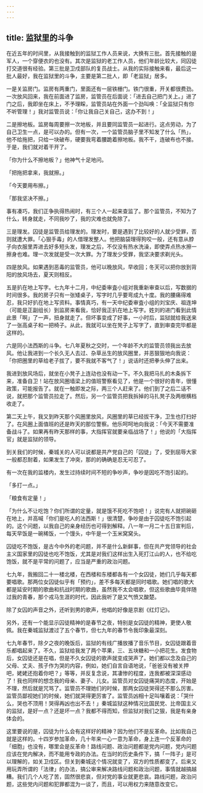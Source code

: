```yaml
---
---
---
```

title: 监狱里的斗争
---




在近五年的时间里，从我接触到的监狱工作人员来说，大换有三批。首先接触的是军人，一个穿便衣的也没有。其次是监狱的老工作人员，他们年龄比较大，同囚徒打交道很有经验。第三批是卫戍部队的复员战士。从我的实际接触来看，最后这一批人最好，我在监狱里的斗争，主要是第二批人，即「老监狱」居多。

一是关监房门。监房有两重门，里面还有一层铁栅门。铁门很重，开关都很费劲。一次放风回来，我在前面进了监房，监管员在后面说：「进去自己把门关上。」进了门之后，我即坐在床上，不予理睬，监管员站在外面一个劲叫唤：「全监狱只有你不听管理！」我对监管员说：「你让我自己关自己，这办不到！」

二是擦地板。监房每周要擦一次地板，并且要同监管员一起进行。这点劳动，为了自己卫生一点，是可以办的。但有一次，一个监管员脑子里不知发了什么「热」，他不给拖把，只给一块破布，硬要我弯着腰跪着擦地板。我不干，连破布也不接。于是，我们就对着干开了。

「你为什么不擦地板？」他神气十足地问。

「把拖把拿来，我就擦。」

「今天要用布擦。」

「那我坚决不擦。」

事有凑巧，我们正争执得热闹时，有三个人一起来查监了。那个监管员，不知为了什么，转身就走，不同我吵了，我的灾难也就免除了。

三是理发。囚徒是监管员给理发的。理发时，要是遇到了比较好的人就少受罪，否则就遭大罪。「心狠手毒」的人借理发整人。他把脑袋理得狗咬一般，还有意从脖子向衣服里弄进去好多短头发，理发之后，不仅没有热水洗澡，即使弄点热水擦一擦身也难。理一次发就是受一次大罪。为了理发少受罪，我坚决要求剃光头。

四是放风。如果遇到恶毒的监管员，他可以晚放风，早收回；冬天可以把你放到背阳的放风场去，夏天则相反。

五是扒在地上写字。七九年十二月，中纪委审査小组对我重新审查以后，写数据的时间很多。我的房子只有一张矮桌子，写字时几乎要弯成九十度。我的腰痛得难忍，我只好扒在地上写资料。事情真巧，有一天中纪委审査小组的刘宝庆、祖连坤（可能是正副组长）到监房来看我，恰好我正扒在地上写字。姓刘的进门看到此情此景「啊」了一声，扭身就走了。但坏事变成了好事，一小时后，监狱就给我送来了一张高桌子和一把椅子。从此，我就可以坐在凳子上写字了，直到审查完毕都是这样的。

六是同小法西斯的斗争。七八年夏秋之交时，一个年龄不大的监管员领我出去放风。他让我进到一个长久无人去过、杂草丛生的放风圈里，并恶狠狠地向我说：「你把圈里的草给老子拔了，要不我就不客气了！」说话时还把拳头伸了出来。

我进到放风场后，就坐在小凳子上连动也没有动一下。不久我把马扎的木条拆下来，准备自卫！站在放风圈墙梁上的值班警察看见了，他是一个很好的青年，很懂政策，可能报告了。就在一触即发之际，两三个人赶来了。他们到了之后二话不说，就把那个监管员拉走了。然后，另一个监管员把我拆掉的马扎凳子及两根横档收走了。

第二天上午，我又到昨天那个风圈里放风，风圈里的草已经拔干净，卫生也打扫好了。在风圈上面值班的还是昨天的那位警察。他乐呵呵地向我说：「今天不需要准备战斗了。如果再有昨天那样的事，大指挥官就要亲临战场了！」他说的「大指挥官」就是监狱的领导。

到关我们的时候，秦城关的人可以说都是共产党自己的「囚徒」了，受到屈辱大家一般都忍耐着，如果发生了冲突，那的的确确是忍无可忍了。

有一次在我的监楼内，发生过持续时间不短的争吵声，争吵是因吃不饱引起的。

「多打一点。」

「粮食有定量！」

「为什么不让吃饱？你们所谓的定量，就是饿不死吃不饱吧！」说完有人就把碗砸在地上，并高喊「你们是吃人的法西斯！」很清楚，争吵是由于囚徒吃不饱引起的。这个问题，以我自己的亲身经历也可得到解释。八一年一月二十五日宣判后，每天早饭是一碗稀饭，一个馒头，中午是一个玉米窝窝头。

囚徒吃不饱饭，是古今中外的老问题，并不是什么新鲜事，但在共产党领导的社会主义国家里的囚徒也吃不饱饭，尤其是对我们这样出生入死打江山的人，也不给吃饱饭，就不是平常的问题了，应当是严重的政治问题。

七九年，我搬回二十一楼北楼，在西楼和东楼都各有一个女囚徒，她们几乎每天都要唱歌。那两位女囚徒似乎有「预约」，差不多每天都是同时唱歌。她们唱的歌大都是延安时期的歌曲和抗战时期的歌曲，虽然我不太会唱歌，但这些歌曲毕竟伴随过我的青春，那个戎马生涯的时代，因此我听了是又气愤又酸楚。

除了女囚的声音之外，还听到男的歌声，他唱的好像是京剧《红灯记》。

另外，还有一个能显示囚徒精神的是春节之夜，特别是女囚徒的精神，更使人敬佩。我在秦城监狱渡过了五个春节，但七九年的春节令我印象最深刻。

七九年春节，除夕之夜的晚饭后，监狱的有线广播放播了音乐节目，女囚徒跟着音乐都唱起来了。不久，监狱给我发了两个苹果，三、五块糖和一小把花生。发食物后，女囚徒还是在唱，但是不久女囚徒的歌声就变成哭声了。她们都以念及自己的父母、丈夫、孩子作为哭的内容，例如，她们自言自语地说，「爸爸没有被关押吧，姥姥还抱着你吧？」等等，并反复念说，其凄惨的程度，连我都被深深感动了！我也同样的想念我的母亲、妻子、儿女。监管员对女囚徒痛哭的态度，开始是不理，然后就是咒骂了。监管员不理她们的时候，那两女囚徒哭得还不那么厉害。监管员鄙视她们的时候，她们就哭得更厉害了。监管员凶相十足叫嚷着说：「哭什么，哭也不顶用！哭得再凶也出不去！」秦城监狱这种情况比国民党、比帝国主义的监狱，是好一点？还是坏一点？我都不得而知，但监狱对我们之狠，我是有亲身体会的。

这里要说的是，囚徒为什么会有这样好的精神？因为他们不是反革命。比如我自己就是这样的。十四岁参加革命，几十年来一心一意为革命，身上连一个反革命的「细胞」也没有，哪里会是反革命！路线问题、政治问题都是党内问题，党内问题应该在党内解决，而不能用专政的办法。在当时的历史条件下，搞「一阵子」是可以理解的，如关卫戍区。但关到秦城这个情况就变了，双方的性质都变了。后来又用玩弄所谓的「法律」的办法，搞公审来解决路线问题和政治问题，事情就越搞越糟。我们几个人吃了苦，固然很悲哀，但对党的事业就更悲哀。路线问题，政治问题，这些党内问题和犯罪都混为一谈了，而且，可以用权力来随意改变它。